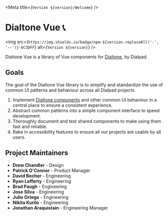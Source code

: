 
<Meta title={`Version ${version}/Welcome`} />

<LogoContainer>
  <Logo className="example-doc__image" src={dialpadLogo} />
</LogoContainer>

# Dialtone Vue 📞

<img src={`https://img.shields.io/badge/npm-${version.replaceAll('-', '--')}-6C3DFF`} alt={`Version ${version}`} />

<Subtitle>
  Dialtone Vue is a library of Vue components for <a class="d-link" href="https://dialpad.design/">Dialtone</a>, by Dialpad.
</Subtitle>

## Goals

The goal of the Dialtone Vue library is to simplify and standardize the use of common UI patterns and behaviour across all
Dialpad projects.

1. Implement [Dialtone components][dt-components] and other common UI behaviour in
   a central place to ensure a consistent experience.
2. Abstract common patterns into a simple component interface to speed development.
3. Thoroughly document and test shared components to make using them fast and reliable.
4. Bake in accessibility features to ensure all our projects are usable by all users.

## Project Maintainers

- **Drew Chandler** - Design
- **Patrick O'Connor** - Product Manager
- **David Becher** - Engineering
- **Ryan Lafferty** - Engineering
- **Brad Paugh** - Engineering
- **Jose Silva** - Engineering
- **Julio Ortega** - Engineering
- **Nikita Kurilo** - Engineering
- **Jonathan Araquistain** - Engineering Manager

[dt-components]: https://dialpad.design/components/
